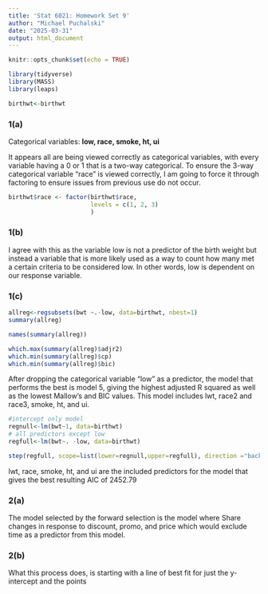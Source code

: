 ```yaml
---
title: 'Stat 6021: Homework Set 9'
author: "Michael Puchalski"
date: "2025-03-31"
output: html_document
---
```


```r
knitr::opts_chunk$set(echo = TRUE)
```

```r
library(tidyverse)
library(MASS)
library(leaps)
```

```r
birthwt<-birthwt
```

### 1(a)

Categorical variables: **low, race, smoke, ht, ui**

It appears all are being viewed correctly as categorical variables, with every variable having a 0 or 1 that is a two-way categorical. To ensure the 3-way categorical variable "race" is viewed correctly, I am going to force it through factoring to ensure issues from previous use do not occur.

```r
birthwt$race <- factor(birthwt$race,
                       levels = c(1, 2, 3)
                       )
```

### 1(b)

I agree with this as the variable low is not a predictor of the birth weight but instead a variable that is more likely used as a way to count how many met a certain criteria to be considered low. In other words, low is dependent on our response variable.

### 1(c)

```r
allreg<-regsubsets(bwt ~.-low, data=birthwt, nbest=1)
summary(allreg)
```

```r
names(summary(allreg))
```

```r
which.max(summary(allreg)$adjr2)
which.min(summary(allreg)$cp)
which.min(summary(allreg)$bic)
```

After dropping the categorical variable "low" as a predictor, the model that performs the best is model 5, giving the highest adjusted R squared as well as the lowest Mallow's and BIC values. This model includes lwt, race2 and race3, smoke, ht, and ui.

```r
#intercept only model
regnull<-lm(bwt~1, data=birthwt)
# all predictors except low
regfull<-lm(bwt~. -low, data=birthwt)
```

```r
step(regfull, scope=list(lower=regnull,upper=regfull), direction ="backward")
```

lwt, race, smoke, ht, and ui are the included predictors for the model that gives the best resulting AIC of 2452.79

### 2(a)

The model selected by the forward selection is the model where Share changes in response to discount, promo, and price which would exclude time as a predictor from this model.

### 2(b)

What this process does, is starting with a line of best fit for just the y-intercept and the points
